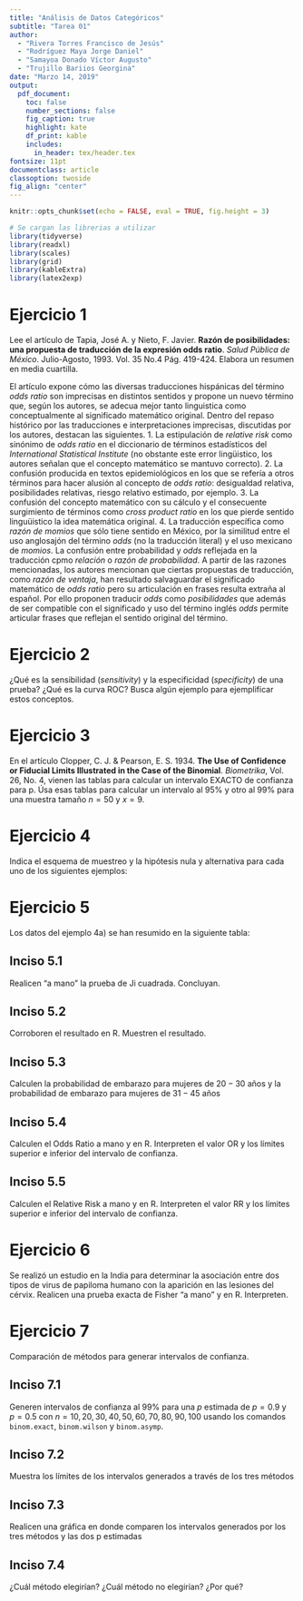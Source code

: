 ```yaml
---
title: "Análisis de Datos Categóricos"
subtitle: "Tarea 01"
author:
  - "Rivera Torres Francisco de Jesús"
  - "Rodríguez Maya Jorge Daniel"
  - "Samayoa Donado Víctor Augusto"
  - "Trujillo Bariios Georgina"
date: "Marzo 14, 2019"
output:
  pdf_document:
    toc: false
    number_sections: false
    fig_caption: true
    highlight: kate
    df_print: kable
    includes:
      in_header: tex/header.tex
fontsize: 11pt
documentclass: article
classoption: twoside
fig_align: "center"
---
```


```r
knitr::opts_chunk$set(echo = FALSE, eval = TRUE, fig.height = 3)

# Se cargan las librerias a utilizar
library(tidyverse)
library(readxl)
library(scales)
library(grid)
library(kableExtra)
library(latex2exp)
```

# Ejercicio 1
Lee el artículo de Tapia, José A. y Nieto, F. Javier. **Razón de posibilidades: una propuesta de traducción de la expresión odds ratio**. *Salud Pública de México*. Julio-Agosto, 1993. Vol. 35 No.4 Pág. 419-424. Elabora un resumen en media cuartilla.

El artículo expone cómo las diversas traducciones hispánicas del término _odds ratio_ son imprecisas en distintos sentidos y propone un nuevo término que, según los autores, se adecua mejor tanto linguistica como conceptualmente al significado matemático original. Dentro del repaso histórico por las traducciones e interpretaciones imprecisas, discutidas por los autores, destacan las siguientes. 1. La estipulación de _relative risk_ como sinónimo de _odds ratio_ en el diccionario de términos estadísticos del _International Statistical Institute_ (no obstante este error lingüistico, los autores señalan que el concepto matemático se mantuvo correcto). 2. La confusión producida en textos epidemiológicos en los que se refería a otros términos para hacer alusión al concepto de _odds ratio_: desigualdad relativa, posibilidades relativas, riesgo relativo estimado, por ejemplo. 3. La confusión del concepto matemático con su cálculo y el consecuente surgimiento de términos como _cross product ratio_ en los que pierde sentido linguüistico  la idea matemática original. 4. La traducción específica como _razón de momios_ que sólo tiene sentido en México, por la similitud entre el uso anglosajón del término _odds_ (no la traducción literal) y el uso mexicano de _momios_. La confusión entre probabilidad y _odds_ reflejada en la traducción cpmo _relación_ o _razón de probabilidad_.
A partir de las razones mencionadas, los autores mencionan que ciertas propuestas de traducción, como _razón de ventaja_, han resultado salvaguardar el significado matemático de _odds ratio_ pero su articulación en frases resulta extraña al español. Por ello proponen traducir _odds_ como _posibilidades_ que además de ser compatible con el significado y uso del término inglés _odds_ permite articular frases que reflejan el sentido original del término.

# Ejercicio 2
¿Qué es la sensibilidad (*sensitivity*) y la especificidad (*specificity*) de una prueba? ¿Qué es la curva ROC? Busca algún ejemplo para ejemplificar estos conceptos.

# Ejercicio 3
En el artículo Clopper, C. J. & Pearson, E. S. 1934. **The Use of Confidence or Fiducial Limits Illustrated in the Case of the Binomial**. *Biometrika*, Vol. 26, No. 4, vienen las tablas para calcular un intervalo EXACTO de confianza para p. Úsa esas tablas para calcular un intervalo al 95% y otro al 99% para una muestra tamaño $n = 50$ y $x = 9$.

# Ejercicio 4
Indica el esquema de muestreo y la hipótesis nula y alternativa para cada uno de los siguientes ejemplos:
\begin{table}[H]
\centering
\begin{tabular}{p{10cm}|l|l}
\toprule
\multirow{2}{*}{Ejemplo} & Esquema de & Hipótesis nula \\
 & muestreo & y alternativa \\
\midrule
\textbf{a)} En un hospital se decide registrar el número de parejas que lleguen en 1 año con la finalidad de someterse a un tratamiento de fertilidad. Al cabo del año, se genera una tabla en donde se registra el grupo de edad de la mujer al iniciar el tratamiento (20 a 30 y 31 a 45) y el resultado (embarazo o no embarazo). & & \\
\midrule
\text{b)} En un hospital de quiere evaluar la asociación entre edad de la mujer y resultado de un tratamiento de fertilidad. Se establece al inicio del estudio que se registraran los resultados de 722 personas. Al finalizar el tratamiento se genera una tabla en donde se registra el grupo de edad de la mujer al iniciar el tratamiento (20 a 30 y 31 a 45) y el resultado (embarazo o no embarazo). & & \\
\midrule
\textbf{c)} En un hospital de quiere evaluar sí el resultado de un tratamiento de fertilidad cambia de acuerdo a la edad de la mujer que desea embarazarse. Para ello se deciden registrar los resultados de 350 mujeres cuya edad está entre los 20 y 30 años, y 360 mujeres cuya edad está entre los 31 y 45 años. Al finalizar el tratamiento se genera una tabla en donde se registra el grupo de edad de la mujer al iniciar el tratamiento y el resultado (embarazo o no embarazo). & & \\
\bottomrule
\end{tabular}
\end{table}

# Ejercicio 5
Los datos del ejemplo 4a) se han resumido en la siguiente tabla:
\begin{table}[H]
\centering
\begin{tabular}{l|l|l}
\toprule
\diagbox{Edad de la mujer}{Resultado} & Embarazo & No Embarazo \\
\midrule
20 a 30 años & 26 & 85 \\
\midrule
31 a 45 años & 146 & 565 \\
\bottomrule
\end{tabular}
\end{table}

## Inciso 5.1
Realicen “a mano” la prueba de Ji cuadrada. Concluyan.

## Inciso 5.2
Corroboren el resultado en R. Muestren el resultado.

## Inciso 5.3
Calculen la probabilidad de embarazo para mujeres de $20 - 30$ años y la probabilidad de embarazo para mujeres de $31 - 45$ años

## Inciso 5.4
Calculen el Odds Ratio a mano y en R. Interpreten el valor OR y los límites superior e inferior del intervalo de confianza.

## Inciso 5.5
Calculen el Relative Risk a mano y en R. Interpreten el valor RR y los límites superior e inferior del intervalo de confianza.

# Ejercicio 6
Se realizó un estudio en la India para determinar la asociación entre dos tipos de virus de papiloma humano con la aparición en las lesiones del cérvix. Realicen una prueba exacta de Fisher “a mano” y en R. Interpreten.

\begin{table}[H]
\centering
\begin{tabular}{l|l|l}
\toprule
\diagbox{Tipo de Virus}{Cervix} & Sin lesiones & Con lesiones \\
\midrule
HPV 11 & 47 & 3 \\
\midrule
HPV 16 & 14 & 42 \\
\bottomrule
\end{tabular}
\end{table}

# Ejercicio 7
Comparación de métodos para generar intervalos de confianza.

## Inciso 7.1
Generen intervalos de confianza al $99\%$ para una $p$ estimada de $p = 0.9$ y $p = 0.5$ con $n = 10, 20, 30, 40, 50, 60, 70, 80, 90, 100$ usando los comandos `binom.exact`, `binom.wilson` y `binom.asymp`.

## Inciso 7.2
Muestra los límites de los intervalos generados a través de los tres métodos

## Inciso 7.3
Realicen una gráfica en donde comparen los intervalos generados por los tres métodos y las dos p estimadas

## Inciso 7.4
¿Cuál método elegirían? ¿Cuál método no elegirían? ¿Por qué?